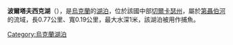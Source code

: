 {{Unreferenced|time=2018-09-03T15:13:37+00:00}}
{{coord|49|39|27|N|31|38|40|E|scale:100000000|display=title}}

'''波爾塔夫西克湖'''（{{lang-uk|Полтавське}}），是[[烏克蘭|烏克蘭]]的[[湖泊|湖泊]]，位於該國中部[[切爾卡瑟州|切爾卡瑟州]]，屬於[[第聶伯河|第聶伯河]]的流域，長0.77公里、寬0.19公里，最大水深1米，該湖泊被用作捕魚。

{{Ukraine-geo-stub}}
[[Category:烏克蘭湖泊|Category:烏克蘭湖泊]]